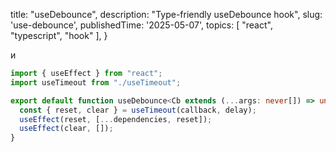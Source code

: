   title: "useDebounce",
  description: "Type-friendly useDebounce hook",
  slug: 'use-debounce',
  publishedTime: '2025-05-07',
  topics: [
    "react",
    "typescript",
    "hook"
  ],
}

и

```ts
import { useEffect } from "react";
import useTimeout from "./useTimeout";

export default function useDebounce<Cb extends (...args: never[]) => unknown>(callback: Cb, delay: number, dependencies: unknown[]) {
  const { reset, clear } = useTimeout(callback, delay);
  useEffect(reset, [...dependencies, reset]);
  useEffect(clear, []);
}
```
